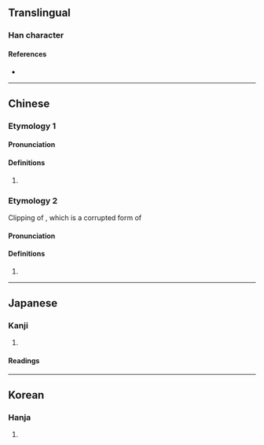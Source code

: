 {{also|其|元}}
{{character info/new}}
<!-- may be replaced by zh-forms -->
==Translingual==

===Han character===
{{Han char|rn=7|rad=二|as=02|sn=4|four=10221|canj=MML|ids=⿱一丌}}

====References====
* {{Han ref|kx=0086.100|dkj=00256|dj=0178.030|hdz=10010.030|uh=4E93|ud=20115|bh=C951|bd=51537}}

----

==Chinese==
{{zh-forms}}

===Etymology 1===
====Pronunciation====
{{zh-pron
|m=qí
}}

====Definitions====
{{zh-hanzi}}

# {{zh-alt-form|其}}

===Etymology 2===
Clipping of {{zh-l|亓官}}, which is a corrupted form of {{zh-l|笄官|an ancient official position}}<!--https://www.zhihu.com/question/20799328-->
====Pronunciation====
{{zh-pron
|m=qí
|cat=pn
}}

====Definitions====
{{zh-hanzi}}

# {{surname|zh}}

----

==Japanese==

===Kanji===
{{ja-kanji|grade=|rs=二02}}

# {{alternative form of|ja|其}}

====Readings====
{{ja-readings
|goon=ぎ
|kanon=き
}}

----

==Korean==

===Hanja===
{{ko-hanja|hangeul=기|rv=gi|mr=ki}}

# {{rfdef|ko|sort=二02}}